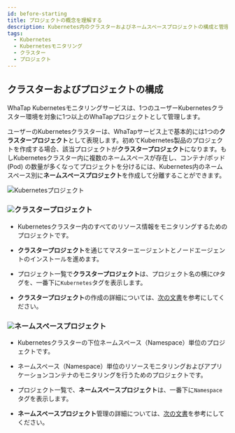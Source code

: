 ```yaml
---
id: before-starting
title: プロジェクトの概念を理解する
description: Kubernetes内のクラスターおよびネームスペースプロジェクトの構成と管理について案内します。
tags:
  - Kubernetes
  - Kubernetesモニタリング
  - クラスター
  - プロジェクト
---
```


## クラスターおよびプロジェクトの構成

WhaTap Kubernetesモニタリングサービスは、1つのユーザーKubernetesクラスター環境を対象に1つ以上のWhaTapプロジェクトとして管理します。

ユーザーのKubernetesクラスターは、WhaTapサービス上で基本的には1つの**クラスタープロジェクト**として表現します。初めてKubernetes製品のプロジェクトを作成する場合、該当プロジェクトが**クラスタープロジェクト**になります。もしKubernetesクラスター内に複数のネームスペースが存在し、コンテナ/ポッド(Pod) の数量が多くなってプロジェクトを分けるには、Kubernetes内のネームスペース別に**ネームスペースプロジェクト**を作成して分離することができます。

![Kubernetesプロジェクト](/img/k8s-kuber-namespace.png)

### ![](/img/number-01.png)クラスタープロジェクト

-   Kubernetesクラスター内のすべてのリソース情報をモニタリングするためのプロジェクトです。

-   **クラスタープロジェクト**を通じてマスターエージェントとノードエージェントのインストールを進めます。

-   プロジェクト一覧で**クラスタープロジェクト**は、プロジェクト名の横に`CP`タグを、一番下に`Kubernetes`タグを表示します。

-   **クラスタープロジェクト**の作成の詳細については、[次の文書](install#create-project)を参考にしてください。

### ![](/img/number-02.png)ネームスペースプロジェクト

-   Kubernetesクラスターの下位ネームスペース（Namespace）単位のプロジェクトです。

-   ネームスペース（Namespace）単位のリソースモニタリングおよびアプリケーションコンテナのモニタリングを行うためのプロジェクトです。

-   プロジェクト一覧で、**ネームスペースプロジェクト**は、一番下に`Namespace`タグを表示します。

-   **ネームスペースプロジェクト**管理の詳細については、[次の文書](namespace)を参考にしてください。
